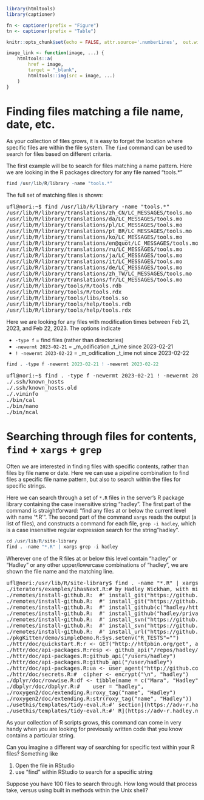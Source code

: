 ```r
library(htmltools)
library(captioner)

fn <- captioner(prefix = "Figure")
tn <- captioner(prefix = "Table")

knitr::opts_chunk$set(echo = FALSE, attr.source='.numberLines',  out.width="50%")

image_link <- function(image, ...) {
    htmltools::a(
        href = image,
        target = "_blank",
        htmltools::img(src = image, ...)
    )
}
```

# Finding files matching a file name, date, etc.
As your collection of files grows, it is easy to forget the location where specific files are within the file system. The `find` command can be used to search for files based on different criteria.

The first example will be to search for files matching a name pattern. Here we are looking in the R packages directory for any file named "tools.*"

```r
find /usr/lib/R/library -name "tools.*"
```

The full set of matching files is shown:

<div class="bash"><pre>ufl@nori:~$ find /usr/lib/R/library -name "tools.*"
/usr/lib/R/library/translations/zh_CN/LC_MESSAGES/tools.mo
/usr/lib/R/library/translations/da/LC_MESSAGES/tools.mo
/usr/lib/R/library/translations/pl/LC_MESSAGES/tools.mo
/usr/lib/R/library/translations/pt_BR/LC_MESSAGES/tools.mo
/usr/lib/R/library/translations/ko/LC_MESSAGES/tools.mo
/usr/lib/R/library/translations/en@quot/LC_MESSAGES/tools.mo
/usr/lib/R/library/translations/ru/LC_MESSAGES/tools.mo
/usr/lib/R/library/translations/ja/LC_MESSAGES/tools.mo
/usr/lib/R/library/translations/it/LC_MESSAGES/tools.mo
/usr/lib/R/library/translations/de/LC_MESSAGES/tools.mo
/usr/lib/R/library/translations/zh_TW/LC_MESSAGES/tools.mo
/usr/lib/R/library/translations/fr/LC_MESSAGES/tools.mo
/usr/lib/R/library/tools/R/tools.rdb
/usr/lib/R/library/tools/R/tools.rdx
/usr/lib/R/library/tools/libs/tools.so
/usr/lib/R/library/tools/help/tools.rdb
/usr/lib/R/library/tools/help/tools.rdx
</pre></div>

Here we are looking for any files with modification times between Feb 21, 2023, and Feb 22, 2023. The options indicate 

* `-type f` = find files (rather than directories)
* `-newermt 2023-02-21` = _m_odification _t_ime since 2023-02-21
* `! -newermt 2023-02-22` = _m_odification _t_ime not since 2023-02-22

```r
find . -type f -newermt 2023-02-21 ! -newermt 2023-02-22
```

<div class="bash"><pre>ufl@nori:~$ find . -type f -newermt 2023-02-21 ! -newermt 2023-02-22
./.ssh/known_hosts
./.ssh/known_hosts.old
./.viminfo
./bin/cal
./bin/nano
./bin/ncal
</pre></div>

# Searching through files for contents, `find` + `xargs` + `grep`
Often we are interested in finding files with specific contents, rather than files by file name or date. Here we can use a pipeline combination to find files a specific file name pattern, but also to search within the files for specific strings.

Here we can search through a set of `*.R` files in the server's R package library containing the case insensitive string "hadley". The first part of the command is straightforward: "find any files at or below the current level with name '*.R'". The second part of the command `xargs` reads the output (a list of files), and constructs a command for each file, `grep -i hadley`, which is a case insensitive regular expression search for the string "hadley". 

```r
cd /usr/lib/R/site-library
find . -name "*.R" | xargs grep -i hadley
```

Wherever one of the R files at or below this level contain "hadley" or "Hadley" or any other upper/lowercase combinations of "hadley", we are shown the file name and the matching line.

<div class="bash"><pre>ufl@nori:/usr/lib/R/site-library$ find . -name "*.R" | xargs grep -i hadley
./iterators/examples/ihasNext.R:# by Hadley Wickham, with minor modifications by
./remotes/install-github.R:  #' install_git("https://github.com/hadley/stringr.git")
./remotes/install-github.R:  #' install_git("https://github.com/hadley/stringr.git", ref = "stringr-0.2")
./remotes/install-github.R:  #' install_github(c("hadley/httr@@v0.4", "klutometis/roxygen#142",
./remotes/install-github.R:  #' install_github("hadley/private", auth_token = "abc")
./remotes/install-github.R:  #' install_svn("https://github.com/hadley/stringr/trunk")
./remotes/install-github.R:  #' install_svn("https://github.com/hadley/httr/branches/oauth")
./remotes/install-github.R:  #' install_url("https://github.com/hadley/stringr/archive/HEAD.zip")
./pkgKitten/demo/simpleDemo.R:Sys.setenv("R_TESTS"="")                # needed for R CMD check; thanks for the tip, Hadley
./httr/doc/quickstart.R:r <- GET("http://httpbin.org/get", add_headers(Name = "Hadley"))
./httr/doc/api-packages.R:resp <- github_api("/repos/hadley/httr")
./httr/doc/api-packages.R:github_api("/users/hadley")
./httr/doc/api-packages.R:github_api("/user/hadley")
./httr/doc/api-packages.R:ua <- user_agent("http://github.com/hadley/httr")
./httr/doc/secrets.R:#  cipher <- encrypt("<username>\n<password>", "hadley")
./dplyr/doc/rowwise.R:df <- tibble(name = c("Mara", "Hadley"), x = 1:2, y = 3:4, z = 5:6)
./dbplyr/doc/dbplyr.R:#    user = "hadley",
./roxygen2/doc/extending.R:roxy_tag("name", "Hadley")
./roxygen2/doc/extending.R:str(roxy_tag("name", "Hadley"))
./usethis/templates/tidy-eval.R:#' section](https://adv-r.hadley.nz/metaprogramming.html) of [Advanced
./usethis/templates/tidy-eval.R:#' R](https://adv-r.hadley.nz) may also be useful for a deeper dive.
</pre></div>

As your collection of R scripts grows, this command can come in very handy when you are looking for previously written code that you know contains a particular string.

Can you imagine a different way of searching for specific text within your R files? Something like 

1. Open the file in RStudio
1. use "find" within RStudio to search for a specific string

Suppose you have 100 files to search through. How long would that process take, versus using built in methods within the Unix shell?
